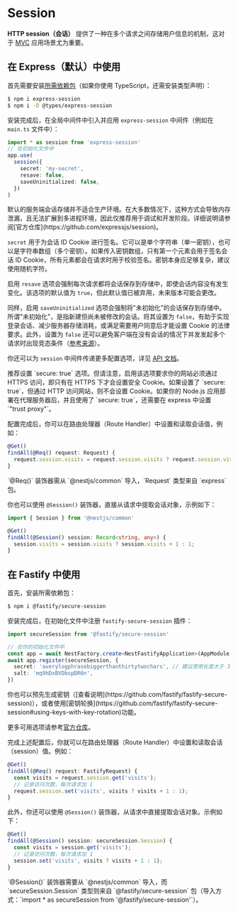 # Session

**HTTP session（会话）** 提供了一种在多个请求之间存储用户信息的机制，这对于 [MVC](/techniques/mvc) 应用场景尤为重要。

## 在 Express（默认）中使用

首先需要安装[所需依赖包](https://github.com/expressjs/session)（如果你使用 TypeScript，还需安装类型声明）：

```bash
$ npm i express-session
$ npm i -D @types/express-session
```

安装完成后，在全局中间件中引入并应用 `express-session` 中间件（例如在 `main.ts` 文件中）：

```ts
import * as session from 'express-session'
// 在初始化文件中
app.use(
  session({
    secret: 'my-secret',
    resave: false,
    saveUninitialized: false,
  })
)
```

<CalloutInfo type="warning">
  默认的服务端会话存储并不适合生产环境。在大多数情况下，这种方式会导致内存泄漏，且无法扩展到多进程环境，因此仅推荐用于调试和开发阶段。详细说明请参阅[官方仓库](https://github.com/expressjs/session)。
</CalloutInfo>

`secret` 用于为会话 ID Cookie 进行签名。它可以是单个字符串（单一密钥），也可以是字符串数组（多个密钥）。如果传入密钥数组，只有第一个元素会用于签名会话 ID Cookie，所有元素都会在请求时用于校验签名。密钥本身应足够复杂，建议使用随机字符。

启用 `resave` 选项会强制每次请求都将会话保存到存储中，即使会话内容没有发生变化。该选项的默认值为 `true`，但此默认值已被弃用，未来版本可能会更改。

同样，启用 `saveUninitialized` 选项会强制将"未初始化"的会话保存到存储中。所谓"未初始化"，是指新建但尚未被修改的会话。将其设置为 `false`，有助于实现登录会话、减少服务器存储消耗，或满足需要用户同意后才能设置 Cookie 的法律要求。此外，设置为 `false` 还可以避免客户端在没有会话的情况下并发发起多个请求时出现竞态条件（[参考来源](https://github.com/expressjs/session#saveuninitialized)）。

你还可以为 `session` 中间件传递更多配置选项，详见 [API 文档](https://github.com/expressjs/session#options)。

<CalloutInfo>
  推荐设置 `secure: true` 选项。但请注意，启用该选项要求你的网站必须通过 HTTPS 访问，即只有在 HTTPS
  下才会设置安全 Cookie。如果设置了 `secure: true`，但通过 HTTP 访问网站，则不会设置
  Cookie。如果你的 Node.js 应用部署在代理服务器后，并且使用了 `secure: true`，还需要在 express
  中设置 `"trust proxy"`。
</CalloutInfo>

配置完成后，你可以在路由处理器（Route Handler）中设置和读取会话值，例如：

```ts
@Get()
findAll(@Req() request: Request) {
  request.session.visits = request.session.visits ? request.session.visits + 1 : 1;
}
```

<CalloutInfo>
  `@Req()` 装饰器需从 `@nestjs/common` 导入，`Request` 类型来自 `express` 包。
</CalloutInfo>

你也可以使用 `@Session()` 装饰器，直接从请求中提取会话对象，示例如下：

```ts
import { Session } from '@nestjs/common'

@Get()
findAll(@Session() session: Record<string, any>) {
  session.visits = session.visits ? session.visits + 1 : 1;
}
```

## 在 Fastify 中使用

首先，安装所需依赖包：

```bash
$ npm i @fastify/secure-session
```

安装完成后，在初始化文件中注册 `fastify-secure-session` 插件：

```ts
import secureSession from '@fastify/secure-session'

// 在你的初始化文件中
const app = await NestFactory.create<NestFastifyApplication>(AppModule, new FastifyAdapter())
await app.register(secureSession, {
  secret: 'averylogphrasebiggerthanthirtytwochars', // 建议使用长度大于 32 个字符的密钥
  salt: 'mq9hDxBVDbspDR6n',
})
```

<CalloutInfo>
  你也可以预先生成密钥（[查看说明](https://github.com/fastify/fastify-secure-session)），或者使用[密钥轮换](https://github.com/fastify/fastify-secure-session#using-keys-with-key-rotation)功能。
</CalloutInfo>

更多可用选项请参考[官方仓库](https://github.com/fastify/fastify-secure-session)。

完成上述配置后，你就可以在路由处理器（Route Handler）中设置和读取会话（session）值。例如：

```ts
@Get()
findAll(@Req() request: FastifyRequest) {
  const visits = request.session.get('visits');
  // 记录访问次数，每次请求加 1
  request.session.set('visits', visits ? visits + 1 : 1);
}
```

此外，你还可以使用 `@Session()` 装饰器，从请求中直接提取会话对象。示例如下：

```ts
@Get()
findAll(@Session() session: secureSession.Session) {
  const visits = session.get('visits');
  // 记录访问次数，每次请求加 1
  session.set('visits', visits ? visits + 1 : 1);
}
```

<CalloutInfo>
  `@Session()` 装饰器需要从 `@nestjs/common` 导入，而 `secureSession.Session` 类型则来自
  `@fastify/secure-session` 包（导入方式：`import * as secureSession from
  '@fastify/secure-session'`）。
</CalloutInfo>
